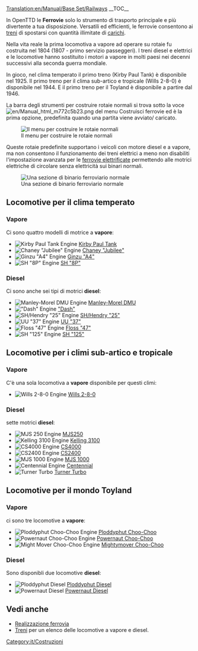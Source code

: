 [[Translation:en/Manual/Base Set/Railways]]
{{it/Tipi di ferrovia}}
__TOC__

In OpenTTD le '''Ferrovie''' solo lo strumento di trasporto principale e più divertente a tua disposizione. Versatili ed efficienti, le ferrovie consentono ai [[it/Manual/Treni|treni]] di spostarsi con quantità illimitate di [[it/Manual/Carico|carichi]].

Nella vita reale la prima locomotiva a vapore ad operare su rotaie fu costruita nel 1804 (1807 - primo servizio passeggeri). I treni diesel e elettrici e le locomotive hanno sostituito i motori a vapore in molti paesi nei decenni successivi alla seconda guerra mondiale.

In gioco, nel clima temperato il primo treno (Kirby Paul Tank) è disponibile nel 1925. Il primo treno per il clima sub-artico e tropicale (Wills 2-8-0) è disponibile nel 1944. E il primo treno per il Toyland è disponibile a partire dal 1946.

La barra degli strumenti per costruire rotaie normali si trova sotto la voce [[File:en/Manual html m772c5b23.png]] del menu Costruisci ferrovie ed è la prima opzione, predefinita quando una partita viene avviato/ caricato.

[[File:it/Openttd-rail1.png|none|Il menu per costruire le rotaie normali]]

Queste rotaie predefinite supportano i veicoli con motore diesel e a vapore, ma non consentono il funzionamento dei treni elettrici a meno non disabiliti l'impostazione avanzata per le [[en/Impostazioni avanzate/Limiti#Disabilita ferrovie elettrificate|ferrovie elettrificate]] permettendo alle motrici elettriche di circolare senza elettricità sui binari normali.

[[File:en/Railway.png|none|frame|Una sezione di binario ferroviario normale]]


==Locomotive per il clima temperato==
===Vapore===
Ci sono quattro modelli di motrice a '''vapore''':
*[[File:en/Kirbypaultank.png|Kirby Paul Tank Engine]] [[it/Manual/Base Set/Trains/Kirby Paul Tank|Kirby Paul Tank]]
*[[File:en/Chaneyjubilee.png|Chaney "Jubilee" Engine]] [[it/Manual/Base Set/Trains/Chaney "Jubilee"|Chaney "Jubilee"]]
*[[File:en/Ginzua4.png|Ginzu "A4" Engine]] [[it/Manual/Base Set/Trains/Ginzu "A4"|Ginzu "A4"]]
*[[File:en/Sh8p.png|SH "8P" Engine]] [[it/Manual/Base Set/Trains/SH "8P"|SH "8P"]]
===Diesel===
Ci sono anche sei tipi di motrici '''diesel''':
*[[File:en/Manleymoreldmu.png|Manley-Morel DMU Engine]] [[it/Manual/Base Set/Trains/Manley-Morel DMU|Manley-Morel DMU]]
*[[File:en/Dash.png|"Dash" Engine]] [[it/Manual/Base Set/Trains/Dash|"Dash"]]
*[[File:en/Shhendry25.png|SH/Hendry "25" Engine]] [[it/Manual/Base Set/Trains/SH/Hendry "25"|SH/Hendry "25"]]
*[[File:en/Uu37.png|UU "37" Engine]] [[it/Manual/Base Set/Trains/UU "37"|UU "37"]]
*[[File:en/Floss47.png|Floss "47" Engine]] [[it/Manual/Base Set/Trains/Floss "47"|Floss "47"]]
*[[File:en/Sh125.png|SH "125" Engine]] [[it/Manual/Base Set/Trains/SH "125"|SH "125"]]

==Locomotive per i climi sub-artico e tropicale==
===Vapore===
C'è una sola locomotiva a '''vapore''' disponibile per questi climi:
*[[File:en/Wills280.png|Wills 2-8-0 Engine]] [[it/Manual/Base Set/Trains/Wills 2-8-0|Wills 2-8-0]]
===Diesel===
sette motrici '''diesel''':
*[[File:en/Mjs250.png|MJS 250 Engine]] [[it/Manual/Base Set/Trains/MJS250|MJS250]]
*[[File:en/Kelling3100.png|Kelling 3100 Engine]] [[it/Manual/Base Set/Trains/Kelling 3100|Kelling 3100]]
*[[File:en/Cs4000.png|CS4000 Engine]] [[it/Manual/Base Set/Trains/CS4000|CS4000]]
*[[File:en/Cs2400.png|CS2400 Engine]] [[it/Manual/Base Set/Trains/CS2400|CS2400]]
*[[File:en/Mjs1000.png|MJS 1000 Engine]] [[it/Manual/Base Set/Trains/MJS 1000|MJS 1000]]
*[[File:en/Centennial.png|Centennial Engine]] [[it/Manual/Base Set/Trains/Centennial|Centennial]]
*[[File:en/Turnerturbo.png|Turner Turbo]] [[it/Manual/Base Set/Trains/Turner Turbo|Turner Turbo]]


==Locomotive per il mondo Toyland==
===Vapore===
ci sono tre locomotive a '''vapore''':
*[[File:en/Ploddyphutchoochoo.png|Ploddyphut Choo-Choo Engine]] [[it/Manual/Base Set/Trains/Ploddyphut Choo-Choo|Ploddyphut Choo-Choo]]
*[[File:en/Powernautchoochoo.png|Powernaut Choo-Choo Engine]] [[it/Manual/Base Set/Trains/Powernaut Choo-Choo|Powernaut Choo-Choo]]
*[[File:en/Mightymoverchoochoo.png|Might Mover Choo-Choo Engine]] [[it/Manual/Base Set/Trains/Mightymover Choo-Choo|Mightymover Choo-Choo]]
===Diesel===
Sono disponibli due locomotive '''diesel''':
*[[File:en/Ploddyphutdiesel.png|Ploddyphut Diesel]] [[it/Manual/Base Set/Trains/Ploddyphut Diesel|Ploddyphut Diesel]]
*[[File:en/Powernautdiesel.png|Powernaut Diesel]] [[it/Manual/Base Set/Trains/Powernaut Diesel|Powernaut Diesel]]

==Vedi anche==
*[[it/Manual/Realizzazione ferrovia|Realizzazione ferrovia]]
*[[it/Manual/Treni|Treni]] per un elenco delle locomotive a vapore e diesel.

[[Category:it/Costruzioni]]